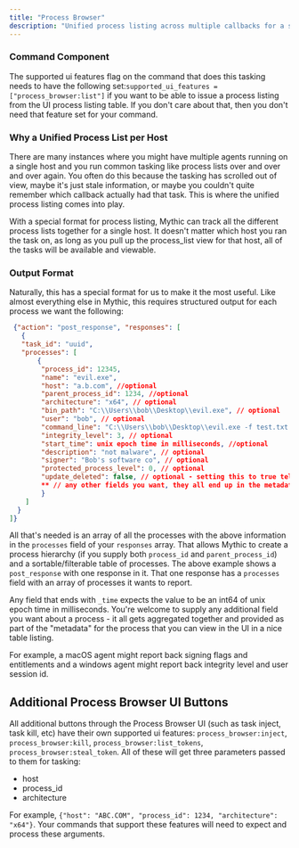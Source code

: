 ```yaml
---
title: "Process Browser"
description: "Unified process listing across multiple callbacks for a single host"
---
```


### Command Component

The supported ui features flag on the command that does this tasking needs to have the following set:`supported_ui_features = ["process_browser:list"]` if you want to be able to issue a process listing from the UI process listing table. If you don't care about that, then you don't need that feature set for your command.

### Why a Unified Process List per Host

There are many instances where you might have multiple agents running on a single host and you run common tasking like process lists over and over and over again. You often do this because the tasking has scrolled out of view, maybe it's just stale information, or maybe you couldn't quite remember which callback actually had that task. This is where the unified process listing comes into play.

With a special format for process listing, Mythic can track all the different process lists together for a single host. It doesn't matter which host you ran the task on, as long as you pull up the process\_list view for that host, all of the tasks will be available and viewable.

### Output Format

Naturally, this has a special format for us to make it the most useful. Like almost everything else in Mythic, this requires structured output for each process we want the following:

```json
 {"action": "post_response", "responses": [
   {
   "task_id": "uuid",
   "processes": [
       {
        "process_id": 12345,
        "name": "evil.exe",
        "host": "a.b.com", //optional
        "parent_process_id": 1234, //optional
        "architecture": "x64", // optional
        "bin_path": "C:\\Users\\bob\\Desktop\\evil.exe", // optional
        "user": "bob", // optional
        "command_line": "C:\\Users\\bob\\Desktop\\evil.exe -f test.txt -thread 12", // optional
        "integrity_level": 3, // optional
        "start_time": unix epoch time in milliseconds, //optional
        "description": "not malware", // optional
        "signer": "Bob's software co", // optional
        "protected_process_level": 0, // optional
        "update_deleted": false, // optional - setting this to true tells Mythic to mark any process not returned in this process array as deleted
        ** // any other fields you want, they all end up in the metadata field within the database
        }
    ]
  }
]}
```

All that's needed is an array of all the processes with the above information in the `processes` field of your `responses` array.
That allows Mythic to create a process hierarchy (if you supply both `process_id` and `parent_process_id`) and a sortable/filterable table of processes.
The above example shows a `post_response` with one response in it. That one response has a `processes` field with an array of processes it wants to report.

Any field that ends with `_time` expects the value to be an int64 of unix epoch time in milliseconds.
You're welcome to supply any additional field you want about a process - it all gets aggregated together and provided as part of the "metadata" for the process that you can view in the UI in a nice table listing.

For example, a macOS agent might report back signing flags and entitlements and a windows agent might report back integrity level and user session id.

## Additional Process Browser UI Buttons

All additional buttons through the Process Browser UI (such as task inject, task kill, etc) have their own supported ui features: `process_browser:inject`, `process_browser:kill`, `process_browser:list_tokens`, `process_browser:steal_token`.
All of these will get three parameters passed to them for tasking:

* host
* process\_id
* architecture

For example, `{"host": "ABC.COM", "process_id": 1234, "architecture": "x64"}`. Your commands that support these features will need to expect and process these arguments.
